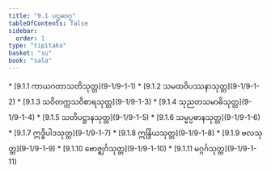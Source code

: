 ```yaml
---
title: "9.1 ပဌမဝဂ္ဂ"
tableOfContents: false
sidebar:
  order: 1
type: "tipitaka"
basket: "su"
book: "sala"
---
```



<DynamicBreadcrumb />



<TableOfContents book="sala" section="9.1">
* [9.1.1 ကာယဂတာသတိသုတ္တ](9-1/9-1-1)
* [9.1.2 သမထဝိပဿနာသုတ္တ](9-1/9-1-2)
* [9.1.3 သဝိတက္ကသဝိစာရသုတ္တ](9-1/9-1-3)
* [9.1.4 သုညတသမာဓိသုတ္တ](9-1/9-1-4)
* [9.1.5 သတိပဋ္ဌာနသုတ္တ](9-1/9-1-5)
* [9.1.6 သမ္မပ္ပဓာနသုတ္တ](9-1/9-1-6)
* [9.1.7 ဣဒ္ဓိပါဒသုတ္တ](9-1/9-1-7)
* [9.1.8 ဣန္ဒြိယသုတ္တ](9-1/9-1-8)
* [9.1.9 ဗလသုတ္တ](9-1/9-1-9)
* [9.1.10 ဗောဇ္ဈင်္ဂသုတ္တ](9-1/9-1-10)
* [9.1.11 မဂ္ဂင်္ဂသုတ္တ](9-1/9-1-11)
</TableOfContents>